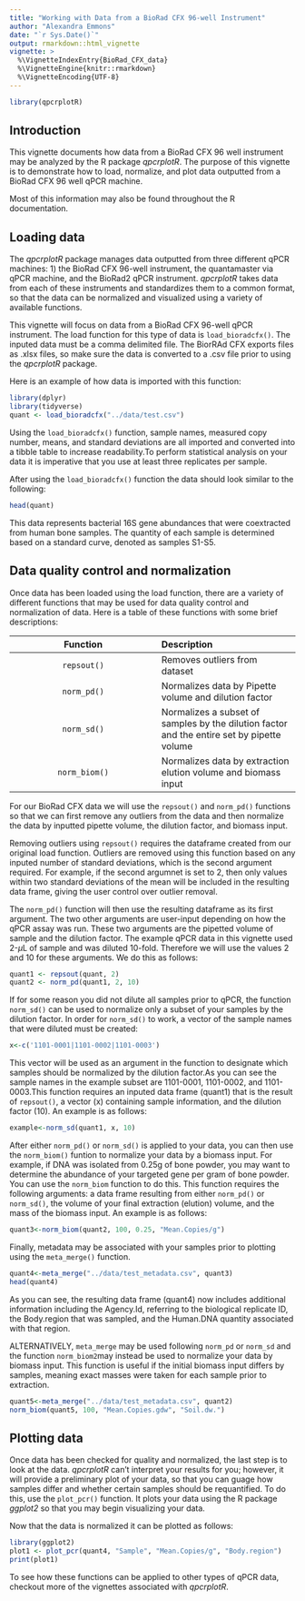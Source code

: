```yaml
---
title: "Working with Data from a BioRad CFX 96-well Instrument"
author: "Alexandra Emmons"
date: "`r Sys.Date()`"
output: rmarkdown::html_vignette
vignette: >
  %\VignetteIndexEntry{BioRad_CFX_data}
  %\VignetteEngine{knitr::rmarkdown}
  %\VignetteEncoding{UTF-8}
---
```


```r
library(qpcrplotR)

```
## Introduction
This vignette documents how data from a BioRad CFX 96 well instrument may be analyzed by the R package *qpcrplotR*. The purpose of this vignette is to demonstrate how to load, normalize, and plot data outputted from a BioRad CFX 96 well qPCR machine.

Most of this information may also be found throughout the R documentation. 

## Loading data

The *qpcrplotR* package manages data outputted from three different qPCR machines: 1) the BioRad CFX 96-well instrument, the quantamaster via qPCR machine, and the BioRad2 qPCR instrument. *qpcrplotR* takes data from each of these instruments and standardizes them to a common format, so that the data can be normalized and visualized using a variety of available functions. 

This vignette will focus on data from a BioRad CFX 96-well qPCR instrument. The load function for this type of data is `load_bioradcfx()`. The inputed data must be a comma delimited file. The BiorRAd CFX exports files as .xlsx files, so make sure the data is converted to a .csv file prior to using the *qpcrplotR* package.

Here is an example of how data is imported with this function:

```r
library(dplyr)
library(tidyverse)
quant <- load_bioradcfx("../data/test.csv")

```

Using the `load_bioradcfx()` function, sample names, measured copy number, means, and standard deviations are all imported and converted into a tibble table to increase readability.To perform statistical analysis on your data it is imperative that you use at least three replicates per sample.

After using the `load_bioradcfx()` function the data should look similar to the following:

```r
head(quant)

```
This data represents bacterial 16S gene abundances that were coextracted from human bone samples. The quantity of each sample is determined based on a standard curve, denoted as samples S1-S5. 


## Data quality control and normalization

Once data has been loaded using the load function, there are a variety of different functions that may be used for data quality control and normalization of data. Here is a table of these functions with some brief descriptions:

| Function     | Description |
|:------------:|:------------|
|`repsout()`   | Removes outliers from dataset |
|`norm_pd()`   | Normalizes data by Pipette volume and dilution factor |
|`norm_sd()`   | Normalizes a subset of samples by the dilution factor and the entire set by pipette volume |
|`norm_biom()` | Normalizes data by extraction elution volume and biomass input |

For our BioRad CFX data we will use the `repsout()` and `norm_pd()` functions so that we can first remove any outliers from the data and then normalize the data by inputted pipette volume, the dilution factor, and biomass input. 

Removing outliers using `repsout()` requires the dataframe created from our original load function. Outliers are removed using this function based on any inputed number of standard deviations, which is the second argument required. For example, if the second argumnet is set to 2, then only values within two standard deviations of the mean will be included in the resulting data frame, giving the user control over outlier removal.

The `norm_pd()` function will then use the resulting dataframe as its first argument. The two other arguments are user-input depending on how the qPCR assay was run. These two arguments are the pipetted volume of sample and the dilution factor. The example qPCR data in this vignette used 2-$\mu$L of sample and was diluted 10-fold. Therefore we will use the values 2 and 10 for these arguments. We do this as follows:

```r
quant1 <- repsout(quant, 2)
quant2 <- norm_pd(quant1, 2, 10)
```

If for some reason you did not dilute all samples prior to qPCR, the function `norm_sd()` can be used to normalize only a subset of your samples by the dilution factor. In order for `norm_sd()` to work, a vector of the sample names that were diluted must be created:
```r
x<-c('1101-0001|1101-0002|1101-0003')
```

This vector will be used as an argument in the function to designate which samples should be normalized by the dilution factor.As you can see the sample names in the example subset are 1101-0001, 1101-0002, and 1101-0003.This function requires an inputed data frame (quant1) that is the result of `repsout()`, a vector (x) containing sample information, and the dilution factor (10). An example is as follows:
```r
example<-norm_sd(quant1, x, 10)
```

After either `norm_pd()` or `norm_sd()` is applied to your data, you can then use the `norm_biom()` funtion to normalize your data by a biomass input.  For example, if DNA was isolated from 0.25g of bone powder, you may want to determine the abundance of your targeted gene per gram of bone powder. You can use the `norm_biom` function to do this. This function requires the following arguments: a data frame resulting from either `norm_pd()` or `norm_sd()`, the volume of your final extraction (elution) volume, and the mass of the biomass input. An example is as follows:
```r
quant3<-norm_biom(quant2, 100, 0.25, "Mean.Copies/g")
```

Finally, metadata may be associated with your samples prior to plotting using the `meta_merge()` function. 

```r
quant4<-meta_merge("../data/test_metadata.csv", quant3)
head(quant4)
```
As you can see, the resulting data frame (quant4) now includes additional information including the Agency.Id, referring to the biological replicate ID, the Body.region that was sampled, and the Human.DNA quantity associated with that region. 


ALTERNATIVELY, `meta_merge` may be used following `norm_pd` or `norm_sd` and the function `norm_biom2`may instead be used to normalize your data by biomass input. This function is useful if the initial biomass input differs by samples, meaning exact masses were taken for each sample prior to extraction. 
```r
quant5<-meta_merge("../data/test_metadata.csv", quant2)
norm_biom(quant5, 100, "Mean.Copies.gdw", "Soil.dw.")
```

## Plotting data

Once data has been checked for quality and normalized, the last step is to look at the data. *qpcrplotR* can't interpret your results for you; however, it will provide a preliminary plot of your data, so that you can guage how samples differ and whether certain samples should be requantified. To do this, use the `plot_pcr()` function. It plots your data using the R package *ggplot2* so that you may begin visualizing your data.

Now that the data is normalized it can be plotted as follows:

```r
library(ggplot2)
plot1 <- plot_pcr(quant4, "Sample", "Mean.Copies/g", "Body.region")
print(plot1)

```

To see how these functions can be applied to other types of qPCR data, checkout more of the vignettes associated with *qpcrplotR*.
